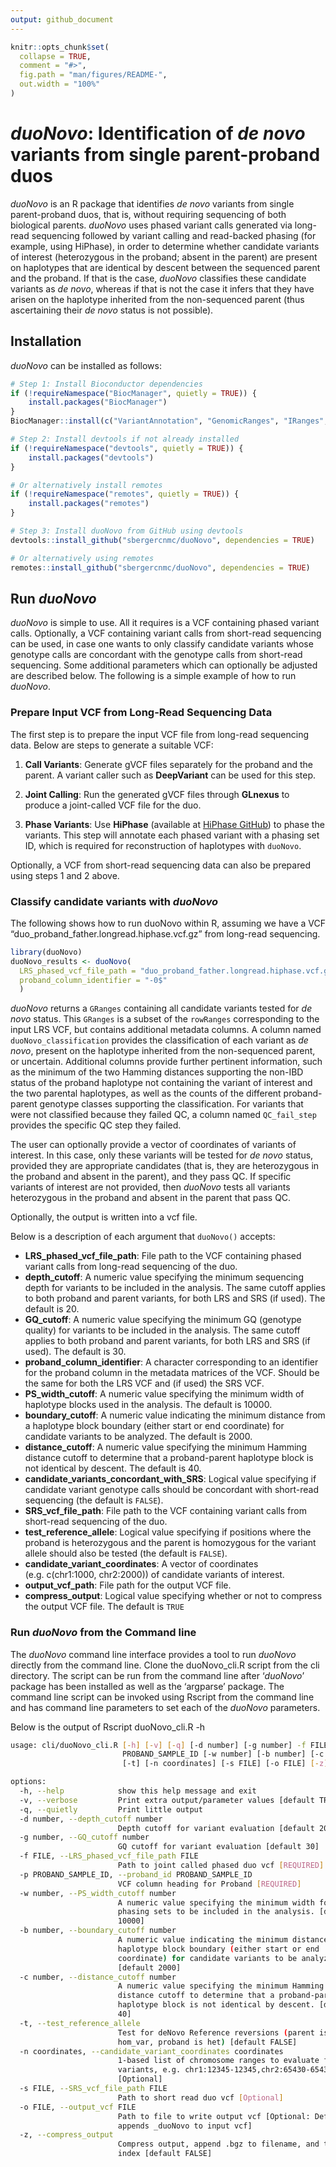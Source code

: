 ```yaml
---
output: github_document
---
```


<!-- README.md is generated from README.Rmd. Please edit that file -->

```r
knitr::opts_chunk$set(
  collapse = TRUE,
  comment = "#>",
  fig.path = "man/figures/README-",
  out.width = "100%"
)
```

# _duoNovo_: Identification of _de novo_ variants from single parent-proband duos

<!-- badges: start -->
<!-- badges: end -->

_duoNovo_ is an R package that identifies _de novo_ variants from single parent-proband duos, that is, without requiring sequencing of both biological parents. _duoNovo_ uses phased variant calls generated via long-read sequencing followed by variant calling and read-backed phasing (for example, using HiPhase), in order to determine whether candidate variants of interest (heterozygous in the proband; absent in the parent) are present on haplotypes that are identical by descent between the sequenced parent and the proband. If that is the case, _duoNovo_ classifies these candidate variants as _de novo_, whereas if that is not the case it infers that they have arisen on the haplotype inherited from the non-sequenced parent (thus ascertaining their _de novo_ status is not possible).

## Installation

_duoNovo_ can be installed as follows:

```r
# Step 1: Install Bioconductor dependencies
if (!requireNamespace("BiocManager", quietly = TRUE)) {
    install.packages("BiocManager")
}
BiocManager::install(c("VariantAnnotation", "GenomicRanges", "IRanges", "S4Vectors"))

# Step 2: Install devtools if not already installed
if (!requireNamespace("devtools", quietly = TRUE)) {
    install.packages("devtools")
}

# Or alternatively install remotes
if (!requireNamespace("remotes", quietly = TRUE)) {
    install.packages("remotes")
}

# Step 3: Install duoNovo from GitHub using devtools
devtools::install_github("sbergercnmc/duoNovo", dependencies = TRUE)

# Or alternatively using remotes
remotes::install_github("sbergercnmc/duoNovo", dependencies = TRUE)
```

## Run _duoNovo_

_duoNovo_ is simple to use. All it requires is a VCF containing phased variant calls. Optionally, a VCF containing variant calls from short-read sequencing can be used, in case one wants to only classify candidate variants whose genotype calls are concordant with the genotype calls from short-read sequencing. Some additional parameters which can optionally be adjusted are described below. The following is a simple example of how to run _duoNovo_.

### Prepare Input VCF from Long-Read Sequencing Data

The first step is to prepare the input VCF file from long-read sequencing data. Below are steps to generate a suitable VCF:

1. **Call Variants**: Generate gVCF files separately for the proband and the parent. A variant caller such as **DeepVariant** can be used for this step.

2. **Joint Calling**: Run the generated gVCF files through **GLnexus** to produce a joint-called VCF file for the duo.

3. **Phase Variants**: Use **HiPhase** (available at [HiPhase GitHub](https://github.com/PacificBiosciences/HiPhase)) to phase the variants. This step will annotate each phased variant with a phasing set ID, which is required for reconstruction of haplotypes with `duoNovo`.

Optionally, a VCF from short-read sequencing data can also be prepared using steps 1 and 2 above.

### Classify candidate variants with _duoNovo_

The following shows how to run duoNovo within R, assuming we have a VCF "duo_proband_father.longread.hiphase.vcf.gz" from long-read sequencing.

```r
library(duoNovo)
duoNovo_results <- duoNovo(
  LRS_phased_vcf_file_path = "duo_proband_father.longread.hiphase.vcf.gz", 
  proband_column_identifier = "-0$"
  )
```

_duoNovo_ returns a `GRanges` containing all candidate variants tested for _de novo_ status. This `GRanges` is a subset of the `rowRanges` corresponding to the input LRS VCF, but contains additional metadata columns. A column named `duoNovo_classification` provides the classification of each variant as _de novo_, present on the haplotype inherited from the non-sequenced parent, or uncertain. Additional columns provide further pertinent information, such as the minimum of the two Hamming distances supporting the non-IBD status of the proband haplotype not containing the variant of interest and the two parental haplotypes, as well as the counts of the different proband-parent genotype classes supporting the classification. For variants that were not classified because they failed QC, a column named `QC_fail_step` provides the specific QC step they failed. 

The user can optionally provide a vector of coordinates of variants of interest. In this case, only these variants will be tested for _de novo_ status, provided they are appropriate candidates (that is, they are heterozygous in the proband and absent in the parent), and they pass QC. If specific variants of interest are not provided, then _duoNovo_ tests all variants heterozygous in the proband and absent in the parent that pass QC.

Optionally, the output is written into a vcf file.

Below is a description of each argument that `duoNovo()` accepts:

- **LRS_phased_vcf_file_path**: File path to the VCF containing phased variant calls from long-read sequencing of the duo.
- **depth_cutoff**: A numeric value specifying the minimum sequencing depth for variants to be included in the analysis. The same cutoff applies to both proband and parent variants, for both LRS and SRS (if used). The default is 20.
- **GQ_cutoff**: A numeric value specifying the minimum GQ (genotype quality) for variants to be included in the analysis. The same cutoff applies to both proband and parent variants, for both LRS and SRS (if used). The default is 30.
- **proband_column_identifier**: A character corresponding to an identifier for the proband column in the metadata matrices of the VCF. Should be the same for both the LRS VCF and (if used) the SRS VCF.
- **PS_width_cutoff**: A numeric value specifying the minimum width of haplotype blocks used in the analysis. The default is 10000.
- **boundary_cutoff**: A numeric value indicating the minimum distance from a haplotype block boundary (either start or end coordinate) for candidate variants to be analyzed. The default is 2000.
- **distance_cutoff**: A numeric value specifying the minimum Hamming distance cutoff to determine that a proband-parent haplotype block is not identical by descent. The default is 40.
- **candidate_variants_concordant_with_SRS**: Logical value specifying if candidate variant genotype calls should be concordant with short-read sequencing (the default is `FALSE`).
- **SRS_vcf_file_path**: File path to the VCF containing variant calls from short-read sequencing of the duo.
- **test_reference_allele**: Logical value specifying if positions where the proband is heterozygous and the parent is homozygous for the variant allele should also be tested (the default is `FALSE`).
- **candidate_variant_coordinates**: A vector of coordinates (e.g. c(chr1:1000, chr2:2000)) of candidate variants of interest.
- **output_vcf_path**: File path for the output VCF file.
- **compress_output**: Logical value specifying whether or not to compress the output VCF file. The default is `TRUE`

### Run _duoNovo_ from the Command line
The _duoNovo_ command line interface provides a tool to run _duoNovo_ directly from the command line.  Clone the duoNovo_cli.R script from the cli directory.
The script can be run from the command line after '_duoNovo_' package has been installed as well as the 'argparse' package.
The command line script can be invoked using Rscript from the command line and has command line parameters to set each of the _duoNovo_ parameters.

Below is the output of Rscript duoNovo_cli.R -h

```bash
usage: cli/duoNovo_cli.R [-h] [-v] [-q] [-d number] [-g number] -f FILE -p
                         PROBAND_SAMPLE_ID [-w number] [-b number] [-c number]
                         [-t] [-n coordinates] [-s FILE] [-o FILE] [-z]

options:
  -h, --help            show this help message and exit
  -v, --verbose         Print extra output/parameter values [default TRUE]
  -q, --quietly         Print little output
  -d number, --depth_cutoff number
                        Depth cutoff for variant evaluation [default 20]
  -g number, --GQ_cutoff number
                        GQ cutoff for variant evaluation [default 30]
  -f FILE, --LRS_phased_vcf_file_path FILE
                        Path to joint called phased duo vcf [REQUIRED]
  -p PROBAND_SAMPLE_ID, --proband_id PROBAND_SAMPLE_ID
                        VCF column heading for Proband [REQUIRED]
  -w number, --PS_width_cutoff number
                        A numeric value specifying the minimum width for
                        phasing sets to be included in the analysis. [default
                        10000]
  -b number, --boundary_cutoff number
                        A numeric value indicating the minimum distance from a
                        haplotype block boundary (either start or end
                        coordinate) for candidate variants to be analyzed.
                        [default 2000]
  -c number, --distance_cutoff number
                        A numeric value specifying the minimum Hamming
                        distance cutoff to determine that a proband-parent
                        haplotype block is not identical by descent. [default
                        40]
  -t, --test_reference_allele
                        Test for deNovo Reference reversions (parent is
                        hom_var, proband is het) [default FALSE]
  -n coordinates, --candidate_variant_coordinates coordinates
                        1-based list of chromosome ranges to evaluate for
                        variants, e.g. chr1:12345-12345,chr2:65430-65430.
                        [Optional]
  -s FILE, --SRS_vcf_file_path FILE
                        Path to short read duo vcf [Optional]
  -o FILE, --output_vcf FILE
                        Path to file to write output vcf [Optional: Default
                        appends _duoNovo to input vcf]
  -z, --compress_output
                        Compress output, append .bgz to filename, and tabix
                        index [default FALSE]

```
